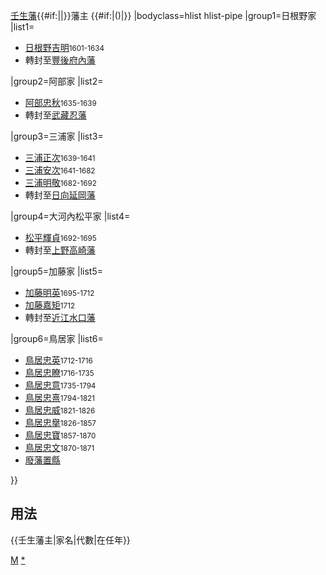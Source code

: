 {{Navbox
|name=壬生藩主
|title={{#if:{{{1|}}}|{{{1|}}}|}}[[壬生藩]]{{#if:{{{2|}}}|{{{2|}}}|}}藩主 {{#if:{{{3|}}}|({{{3|}}})|}}
|bodyclass=hlist hlist-pipe
|group1=日根野家
|list1=
*[[日根野吉明]]<small>1601-1634</small>
*轉封至[[豐後國|豐後]][[府內藩]]
|group2=阿部家
|list2=
*[[阿部忠秋]]<small>1635-1639</small>
*轉封至[[武藏國|武藏]][[忍藩]]
|group3=三浦家
|list3=
*[[三浦正次]]<small>1639-1641</small>
*[[三浦安次]]<small>1641-1682</small>
*[[三浦明敬]]<small>1682-1692</small>
*轉封至[[日向國|日向]][[延岡藩]]
|group4=大河內松平家
|list4=
*[[松平輝貞]]<small>1692-1695</small>
*轉封至[[上野國|上野]][[高崎藩]]
|group5=加藤家
|list5=
*[[加藤明英]]<small>1695-1712</small>
*[[加藤嘉矩]]<small>1712</small>
*轉封至[[近江國|近江]][[水口藩]]
|group6=鳥居家
|list6=
*[[鳥居忠英]]<small>1712-1716</small>
*[[鳥居忠瞭]]<small>1716-1735</small>
*[[鳥居忠意]]<small>1735-1794</small>
*[[鳥居忠熹]]<small>1794-1821</small>
*[[鳥居忠威]]<small>1821-1826</small>
*[[鳥居忠擧]]<small>1826-1857</small>
*[[鳥居忠寶]]<small>1857-1870</small>
*[[鳥居忠文]]<small>1870-1871</small>
*[[廢藩置縣]]
}}<noinclude>
==用法==
<nowiki>{{壬生藩主|家名|代數|在任年}}</nowiki>
[[Category:歷代藩主模板|M]]
[[Category:壬生藩主|*]]
</noinclude>